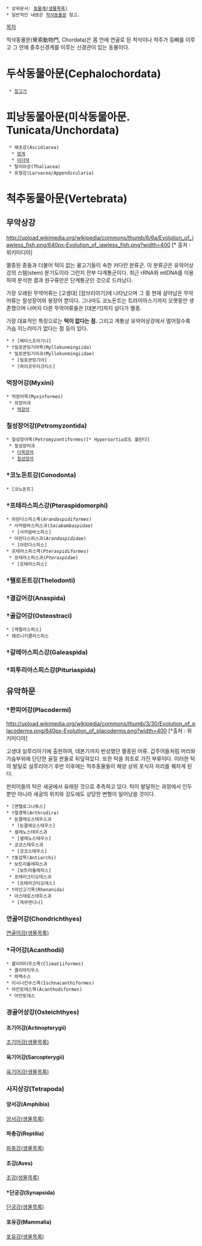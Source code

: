 * 상위문서: [[동물계(생물목록)]]
 * 일반적인 내용은 [[척삭동물문]] 참고.

[[목차]]

척삭동물문(脊索動物門, Chordata)은 몸 안에 연골로 된 척삭이나 척주가 등뼈를 이루고 그 안에 중추신경계를 이루는 신경관이 있는 동물이다.

= 두삭동물아문(Cephalochordata) =
  * [[창고기]]

= 피낭동물아문(미삭동물아문. Tunicata/Unchordata) =
  * 해초강(Ascidiacea)
   * [[멍게]]
   * [[미더덕]]
  * 탈리아강(Thaliacea)
  * 유형강(Larvacea/Appendicularia)

= 척추동물아문(Vertebrata) =
== 무악상강 ==
http://upload.wikimedia.org/wikipedia/commons/thumb/6/6a/Evolution_of_jawless_fish.png/640px-Evolution_of_jawless_fish.png?width=400 [* 출처 : 위키미디아]

멸종된 종들과 더불어 턱이 없는 물고기들이 속한 커다란 분류군. 이 분류군은 유악어상강의 스템(stem) 분기도이라 그런지 전부 다계통군이다. 최근 rRNA와 mtDNA를 이용하여 분석한 결과 원구류만은 단계통군인 것으로 드러났다.

가장 오래된 무악어류는 [고생대] [캄브리아기]에 나타났으며 그 중 현재 살아남은 무악어류는 칠성장어와 붕장어 뿐이다. 그나마도 코노돈트는 트라이아스기까지 오랫동안 생존했으며 나머지 다른 무악어류들은 [데본기]까지 살다가 멸종.

가장 대표적인 특징으로는 '''턱이 없다는 점.''' 그리고 계통상 유악어상강에서 멀어질수록 가슴 지느러미가 없다는 점 등이 있다.

 * † [메타스프리기나]
 * †밀로쿤밍기아목(Myllokunmingiida)
  * 밀로쿤밍기아과(Myllokunmingiidae)
   * [밀로쿤밍기아]
   * [하이코우이크티스]
=== 먹장어강(Myxini) ===
 * 먹장어목(Myxinformes)
  * 꾀장어과
   * [[먹장어]]
=== 칠성장어강(Petromyzontida) ===
 * 칠성장어목(Petromyzontiformes)[* Hyperoartia로도 불린다]
  * 칠성장어과
   * [[다묵장어]]
   * [[칠성장어]]
=== †코노돈트강(Conodonta) ===
 * [코노돈트]
=== †프테라스피스강(Pteraspidomorphi) ===
 * 아란다스피스목(''Arandaspidiformes'')
  * 사카밤바스피스과(''Sacabambaspidae'')
   * [사카밤바스피스]
  * 아란다스피스과(''Arandaspididae'')
   * [아란다스피스]
 * 프테라스피스목(''Pteraspidiformes'')
  * 프테라스피스과(''Pteraspidae'')
   * [프테라스피스]
=== †텔로돈트강(Thelodonti) ===
=== †결갑어강(Anaspida) ===
=== †골갑어강(Osteostraci) ===
 * [케팔라스피스]
 * 헤르니키클라스피스
=== †갈레아스피스강(Galeaspida) ===
=== †피투리아스피스강(Pituriaspida) ===

== 유악하문 ==
=== †판피어강(Placodermi) ===
http://upload.wikimedia.org/wikipedia/commons/thumb/3/30/Evolution_of_placoderms.png/640px-Evolution_of_placoderms.png?width=400 [*출처 : 위키미디아]

고생대 실루리아기에 출현하여, 데본기까지 번성했던 멸종된 어류. 갑주어들처럼 머리와 가슴부위에 단단한 골질 판들로 뒤덮혀있다. 또한 턱을 최초로 가진 부류이다. 이러한 턱의 발달로 실루리아기 후반 이후에는 척추동물들이 해양 상위 포식자 자리를 꿰차게 된다. 

판피어들의 턱은 새궁에서 유래된 것으로 추측하고 있다. 턱이 발달하는 과정에서 인두 뿐만 아니라 새궁의 위치와 강도에도 상당한 변형이 일어났을 것이다. 

 * [엔텔로그나투스]
 * †절경목(Arthrodira)
  * 둔클레오스테우스과
   * [둔클레오스테우스]
  * 셀레노스테우스과
   * [셀레노스테우스]
  * 코코스테우스과
   * [코코스테우스]
 * †동갑목(Antiarchi)
  * 보트리올레피스과
   * [보트리올레피스]
  * 프테리크티오데스과
   * [프테리크티오데스]
 * †라인고기목(Rhenanida)
  * 아스테로스테우스과
   * [게무엔디나]

=== 연골어강(Chondrichthyes) ===
[[연골어강(생물목록)]]

=== †극어강(Acanthodii) ===
 * 클리마티우스목(Climatiiformes)
  * 클리마티우스
  * 파렉수스
 * 이시나칸수스목(Ischnacanthiformes)
 * 아칸토데스목(Acanthodiformes)
  * 아칸토데스

=== 경골어상강(Osteichthyes) ===
==== 조기어강(Actinopterygii) ====
[[조기어강(생물목록)]]

==== 육기어강(Sarcopterygii) ====
[[육기어강(생물목록)]]

=== 사지상강(Tetrapoda) ===
==== 양서강(Amphibia) ====
[[양서강(생물목록)]]
==== 파충강(Reptilia) ====
[[파충강(생물목록)]]
==== 조강(Aves) ====
[[조강(생물목록)]]
==== †단궁강(Synapsida) ====
[[단궁강(생물목록)]]
==== 포유강(Mammalia) ====
[[포유강(생물목록)]]
